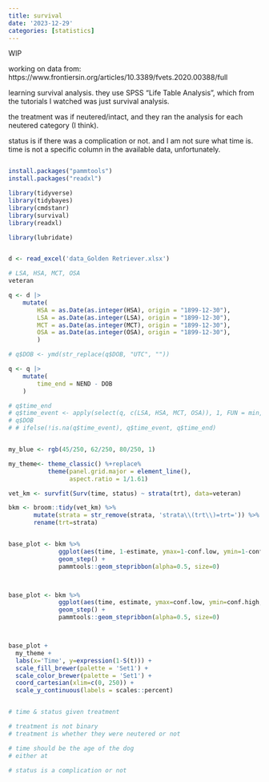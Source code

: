 ```yaml
---
title: survival
date: '2023-12-29'
categories: [statistics]
---
```


WIP 

working on data from: https://www.frontiersin.org/articles/10.3389/fvets.2020.00388/full

learning survival analysis. they use SPSS "Life Table Analysis", which from the tutorials I watched was just survival analysis.

the treatment was if neutered/intact, and they ran the analysis for each neutered category (I think).

status is if there was a complication or not. and I am not sure what time is. time is not a specific column in the available data, unfortunately.

```r

install.packages("pammtools")
install.packages("readxl")

library(tidyverse)
library(tidybayes)
library(cmdstanr)
library(survival)
library(readxl)

library(lubridate)


d <- read_excel('data_Golden Retriever.xlsx')

# LSA, HSA, MCT, OSA
veteran

q <- d |> 
    mutate(
        HSA = as.Date(as.integer(HSA), origin = "1899-12-30"),
        LSA = as.Date(as.integer(LSA), origin = "1899-12-30"),
        MCT = as.Date(as.integer(MCT), origin = "1899-12-30"),
        OSA = as.Date(as.integer(OSA), origin = "1899-12-30"),
        )

# q$DOB <- ymd(str_replace(q$DOB, "UTC", ""))

q <- q |> 
    mutate(
        time_end = NEND - DOB 
    )

# q$time_end      
# q$time_event <- apply(select(q, c(LSA, HSA, MCT, OSA)), 1, FUN = min, na.rm = TRUE)
# q$DOB
# # ifelse(!is.na(q$time_event), q$time_event, q$time_end)


my_blue <- rgb(45/250, 62/250, 80/250, 1)

my_theme<- theme_classic() %+replace% 
           theme(panel.grid.major = element_line(),
                 aspect.ratio = 1/1.61)

vet_km <- survfit(Surv(time, status) ~ strata(trt), data=veteran)

bkm <- broom::tidy(vet_km) %>% 
       mutate(strata = str_remove(strata, 'strata\\(trt\\)=trt=')) %>% 
       rename(trt=strata)


base_plot <- bkm %>% 
              ggplot(aes(time, 1-estimate, ymax=1-conf.low, ymin=1-conf.high, color=trt, fill=trt)) + 
              geom_step() + 
              pammtools::geom_stepribbon(alpha=0.5, size=0) 



base_plot <- bkm %>% 
              ggplot(aes(time, estimate, ymax=conf.low, ymin=conf.high, color=trt, fill=trt)) + 
              geom_step() + 
              pammtools::geom_stepribbon(alpha=0.5, size=0) 



base_plot +
  my_theme + 
  labs(x='Time', y=expression(1-S(t))) +
  scale_fill_brewer(palette = 'Set1') +
  scale_color_brewer(palette = 'Set1') +
  coord_cartesian(xlim=c(0, 250)) + 
  scale_y_continuous(labels = scales::percent)


# time & status given treatment

# treatment is not binary
# treatment is whether they were neutered or not

# time should be the age of the dog
# either at 

# status is a complication or not


```


